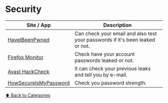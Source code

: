# Security

| Site / App                                                 | Description                                                                   |
| ---------------------------------------------------------- | ----------------------------------------------------------------------------- |
| [HaveIBeenPwned](https://haveibeenpwned.com/)              | Can check your email and also test your passwords if it's been leaked or not. |
| [Firefox Monitor](https://monitor.firefox.com/)            | Check have your account passwords leaked or not.                              |
| [Avast HackCheck](https://www.avast.com/hackcheck/)        | It can check your previous leaks and tell you by e-mail.                      |
| [HowSecureIsMyPassword](https://howsecureismypassword.net) | Check you password strength.                                                  |

[⬆️ Back to Categories](/bookmarks)
